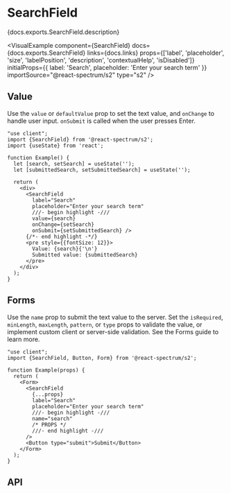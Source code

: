 

# SearchField

<PageDescription>{docs.exports.SearchField.description}</PageDescription>

<VisualExample
  component={SearchField}
  docs={docs.exports.SearchField}
  links={docs.links}
  props={['label', 'placeholder', 'size', 'labelPosition', 'description', 'contextualHelp', 'isDisabled']}
  initialProps={{
    label: 'Search',
    placeholder: 'Enter your search term'
  }}
  importSource="@react-spectrum/s2"
  type="s2" />

## Value

Use the `value` or `defaultValue` prop to set the text value, and `onChange` to handle user input. `onSubmit` is called when the user presses <Keyboard>Enter</Keyboard>.

```tsx render
"use client";
import {SearchField} from '@react-spectrum/s2';
import {useState} from 'react';

function Example() {
  let [search, setSearch] = useState('');
  let [submittedSearch, setSubmittedSearch] = useState('');

  return (
    <div>
      <SearchField
        label="Search"
        placeholder="Enter your search term"
        ///- begin highlight -///
        value={search}
        onChange={setSearch}
        onSubmit={setSubmittedSearch} />
      {/*- end highlight -*/}
      <pre style={{fontSize: 12}}>
        Value: {search}{'\n'}
        Submitted value: {submittedSearch}
      </pre>
    </div>
  );
}
```

## Forms

Use the `name` prop to submit the text value to the server. Set the `isRequired`, `minLength`, `maxLength`, `pattern`, or `type` props to validate the value, or implement custom client or server-side validation. See the Forms guide to learn more.

```tsx render docs={docs.exports.SearchField} links={docs.links} props={['isRequired', 'necessityIndicator', 'type', 'pattern', 'minLength', 'maxLength']} initialProps={{isRequired: true}}
"use client";
import {SearchField, Button, Form} from '@react-spectrum/s2';

function Example(props) {
  return (
    <Form>
      <SearchField
        {...props}
        label="Search"
        placeholder="Enter your search term"
        ///- begin highlight -///
        name="search"
        /* PROPS */
        ///- end highlight -///
      />
      <Button type="submit">Submit</Button>
    </Form>
  );
}
```

## API

<PropTable component={docs.exports.SearchField} links={docs.links} />
